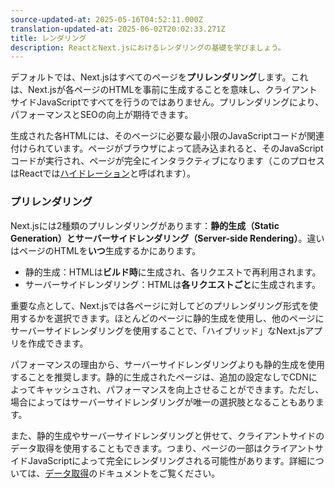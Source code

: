 ```yaml
---
source-updated-at: 2025-05-16T04:52:11.000Z
translation-updated-at: 2025-06-02T20:02:33.271Z
title: レンダリング
description: ReactとNext.jsにおけるレンダリングの基礎を学びましょう。
---
```


デフォルトでは、Next.jsはすべてのページを**プリレンダリング**します。これは、Next.jsが各ページのHTMLを事前に生成することを意味し、クライアントサイドJavaScriptですべてを行うのではありません。プリレンダリングにより、パフォーマンスとSEOの向上が期待できます。

生成された各HTMLには、そのページに必要な最小限のJavaScriptコードが関連付けられています。ページがブラウザによって読み込まれると、そのJavaScriptコードが実行され、ページが完全にインタラクティブになります（このプロセスはReactでは[ハイドレーション](https://react.dev/reference/react-dom/client/hydrateRoot)と呼ばれます）。

### プリレンダリング

Next.jsには2種類のプリレンダリングがあります：**静的生成（Static Generation）**と**サーバーサイドレンダリング（Server-side Rendering）**。違いはページのHTMLを**いつ**生成するかにあります。

- 静的生成：HTMLは**ビルド時**に生成され、各リクエストで再利用されます。
- サーバーサイドレンダリング：HTMLは**各リクエストごと**に生成されます。

重要な点として、Next.jsでは各ページに対してどのプリレンダリング形式を使用するかを選択できます。ほとんどのページに静的生成を使用し、他のページにサーバーサイドレンダリングを使用することで、「ハイブリッド」なNext.jsアプリを作成できます。

パフォーマンスの理由から、サーバーサイドレンダリングよりも静的生成を使用することを推奨します。静的に生成されたページは、追加の設定なしでCDNによってキャッシュされ、パフォーマンスを向上させることができます。ただし、場合によってはサーバーサイドレンダリングが唯一の選択肢となることもあります。

また、静的生成やサーバーサイドレンダリングと併せて、クライアントサイドのデータ取得を使用することもできます。つまり、ページの一部はクライアントサイドJavaScriptによって完全にレンダリングされる可能性があります。詳細については、[データ取得](/docs/pages/building-your-application/data-fetching/client-side)のドキュメントをご覧ください。